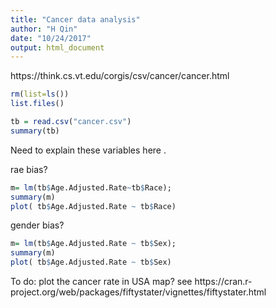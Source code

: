```yaml
---
title: "Cancer data analysis"
author: "H Qin"
date: "10/24/2017"
output: html_document
---
```


https://think.cs.vt.edu/corgis/csv/cancer/cancer.html

```r
rm(list=ls())
list.files()
```


```r
tb = read.csv("cancer.csv")
summary(tb)
```

Need to explain these variables here .

rae bias? 
```r
m= lm(tb$Age.Adjusted.Rate~tb$Race);
summary(m)
plot( tb$Age.Adjusted.Rate ~ tb$Race)

```

gender bias? 
```r
m= lm(tb$Age.Adjusted.Rate ~ tb$Sex);
summary(m)
plot( tb$Age.Adjusted.Rate ~ tb$Sex)
```

To do: 
plot the cancer rate in USA map? 
see https://cran.r-project.org/web/packages/fiftystater/vignettes/fiftystater.html

